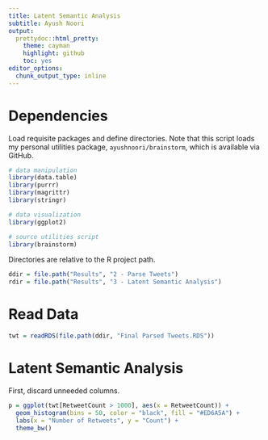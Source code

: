 ```yaml
---
title: Latent Semantic Analysis
subtitle: Ayush Noori
output:
  prettydoc::html_pretty:
    theme: cayman
    highlight: github
    toc: yes
editor_options: 
  chunk_output_type: inline
---
```


# Dependencies

Load requisite packages and define directories. Note that this script loads my personal utilities package, `ayushnoori/brainstorm`, which is available via GitHub.

```r

# data manipulation
library(data.table)
library(purrr)
library(magrittr)
library(stringr)

# data visualization
library(ggplot2)

# source utilities script
library(brainstorm)

```

Directories are relative to the R project path.

```r

ddir = file.path("Results", "2 - Parse Tweets")
rdir = file.path("Results", "3 - Latent Semantic Analysis")

```

# Read Data

```r

twt = readRDS(file.path(ddir, "Final Parsed Tweets.RDS"))

```

# Latent Semantic Analysis

First, discard unneeded columns.

```r

p = ggplot(twt[RetweetCount > 1000], aes(x = RetweetCount)) +
  geom_histogram(bins = 50, color = "black", fill = "#ED6A5A") +
  labs(x = "Number of Retweets", y = "Count") +
  theme_bw()

```
